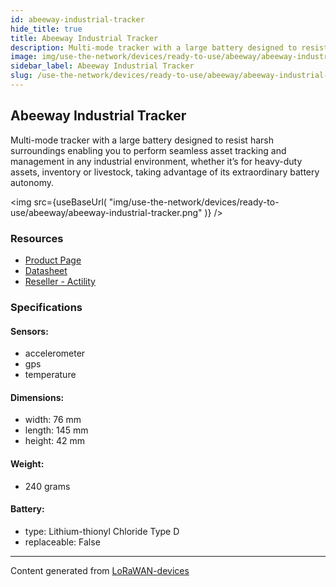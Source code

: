 ```yaml
---
id: abeeway-industrial-tracker
hide_title: true
title: Abeeway Industrial Tracker
description: Multi-mode tracker with a large battery designed to resist harsh surroundings enabling you to perform seamless asset tracking and management in any industrial environment, whether it’s for heavy-duty assets, inventory or livestock, taking advantage of its extraordinary battery autonomy.
image: img/use-the-network/devices/ready-to-use/abeeway/abeeway-industrial-tracker.png
sidebar_label: Abeeway Industrial Tracker
slug: /use-the-network/devices/ready-to-use/abeeway/abeeway-industrial-tracker
---
```



## Abeeway Industrial Tracker

Multi-mode tracker with a large battery designed to resist harsh surroundings enabling you to perform seamless asset tracking and management in any industrial environment, whether it’s for heavy-duty assets, inventory or livestock, taking advantage of its extraordinary battery autonomy.

<img
src={useBaseUrl(
"img/use-the-network/devices/ready-to-use/abeeway/abeeway-industrial-tracker.png"
)}
/>

### Resources

- [Product Page](https://www.abeeway.com/industrial-tracker/)
- [Datasheet](https://www.abeeway.com/wp-content/uploads/2020/11/Abeeway_Products_Industrial_07_DIGITAL.pdf)
- [Reseller - Actility](https://market.thingpark.com/searchanise/result?q=industrial+tracker)

### Specifications

#### Sensors:
- accelerometer
- gps
- temperature
#### Dimensions:
- width: 76 mm
- length: 145 mm
- height: 42 mm
#### Weight: 
- 240 grams
#### Battery: 
- type: Lithium-thionyl Chloride Type D
- replaceable: False



---
Content generated from [LoRaWAN-devices](https://github.com/TheThingsNetwork/lorawan-devices)